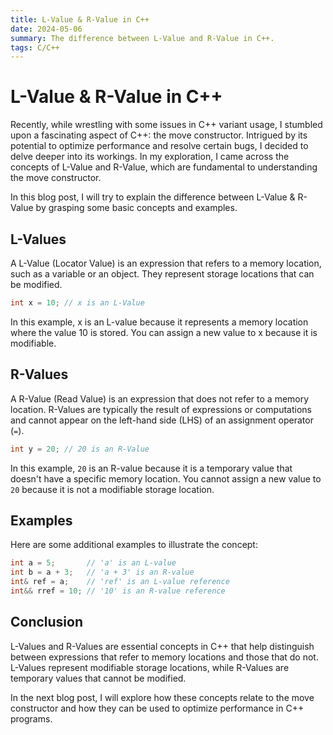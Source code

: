 ```yaml
---
title: L-Value & R-Value in C++
date: 2024-05-06
summary: The difference between L-Value and R-Value in C++.
tags: C/C++
---
```


# L-Value & R-Value in C++

Recently, while wrestling with some issues in C++ variant usage, I stumbled upon a fascinating aspect of C++: the move constructor.
Intrigued by its potential to optimize performance and resolve certain bugs, I decided to delve deeper into its workings.
In my exploration, I came across the concepts of L-Value and R-Value, which are fundamental to understanding the move constructor.

In this blog post, I will try to explain the difference between L-Value & R-Value by grasping some basic concepts and examples.

## L-Values

A L-Value (Locator Value) is an expression that refers to a memory location, such as a variable or an object.
They represent storage locations that can be modified.

```c++
int x = 10; // x is an L-Value
```

In this example, x is an L-value because it represents a memory location where the value 10 is stored. You can assign a new value to x because it is modifiable.

## R-Values

A R-Value (Read Value) is an expression that does not refer to a memory location.
R-Values are typically the result of expressions or computations and cannot appear on the left-hand side (LHS) of an assignment operator (`=`).

```c++
int y = 20; // 20 is an R-Value
```

In this example, `20` is an R-value because it is a temporary value that doesn't have a specific memory location.
You cannot assign a new value to `20` because it is not a modifiable storage location.

## Examples

Here are some additional examples to illustrate the concept:

```c++
int a = 5;       // 'a' is an L-value
int b = a + 3;   // 'a + 3' is an R-value
int& ref = a;    // 'ref' is an L-value reference
int&& rref = 10; // '10' is an R-value reference
```

## Conclusion

L-Values and R-Values are essential concepts in C++ that help distinguish between expressions that refer to memory locations and those that do not.
L-Values represent modifiable storage locations, while R-Values are temporary values that cannot be modified.

In the next blog post, I will explore how these concepts relate to the move constructor and how they can be used to optimize performance in C++ programs.
